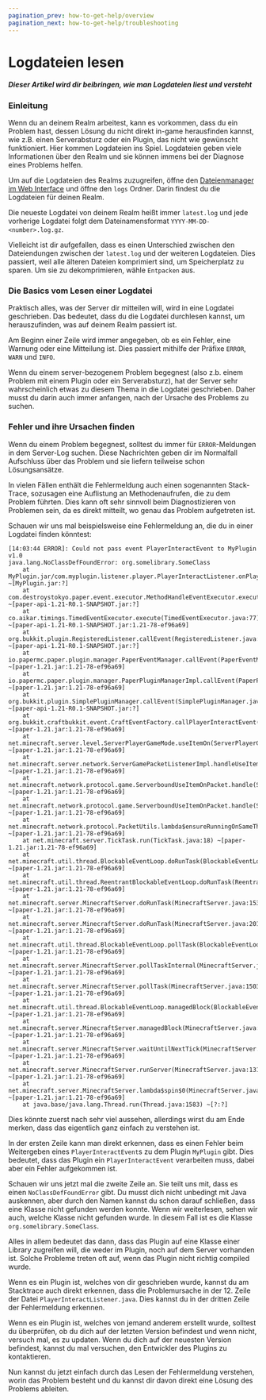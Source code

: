 ```yaml
---
pagination_prev: how-to-get-help/overview
pagination_next: how-to-get-help/troubleshooting
---
```


# Logdateien lesen

##### Dieser Artikel wird dir beibringen, wie man Logdateien liest und versteht

### Einleitung

Wenn du an deinem Realm arbeitest, kann es vorkommen, dass du ein Problem hast, dessen Lösung du nicht direkt in-game herausfinden kannst, wie z.B. einen Serverabsturz oder ein Plugin, das nicht wie gewünscht funktioniert.
Hier kommen Logdateien ins Spiel. Logdateien geben viele Informationen über den Realm und sie können immens bei der Diagnose eines Problems helfen.

Um auf die Logdateien des Realms zuzugreifen, öffne den [Dateienmanager im Web Interface](../web-interface/file-manager) und öffne den `logs` Ordner. Darin findest du die Logdateien für deinen Realm.

Die neueste Logdatei von deinem Realm heißt immer `latest.log` und jede vorherige Logdatei folgt dem Dateinamensformat `YYYY-MM-DD-<number>.log.gz`.

Vielleicht ist dir aufgefallen, dass es einen Unterschied zwischen den Dateiendungen zwischen der `latest.log` und der weiteren Logdateien. Dies passiert, weil alle älteren Dateien komprimiert sind, um Speicherplatz zu sparen. Um sie zu dekomprimieren, wähle `Entpacken` aus.

### Die Basics vom Lesen einer Logdatei

Praktisch alles, was der Server dir mitteilen will, wird in eine Logdatei geschrieben. Das bedeutet, dass du die Logdatei durchlesen kannst, um herauszufinden, was auf deinem Realm passiert ist.

Am Beginn einer Zeile wird immer angegeben, ob es ein Fehler, eine Warnung oder eine Mitteilung ist. Dies passiert mithilfe der Präfixe `ERROR`, `WARN` und `INFO`.

Wenn du einem server-bezogenem Problem begegnest (also z.b. einem Problem mit einem Plugin oder ein Serverabsturz), hat der Server sehr wahrscheinlich etwas zu diesem Thema in die Logdatei geschrieben. Daher musst du darin auch immer anfangen, nach der Ursache des Problems zu suchen.

### Fehler und ihre Ursachen finden

Wenn du einem Problem begegnest, solltest du immer für `ERROR`-Meldungen in dem Server-Log suchen. Diese Nachrichten geben dir im Normalfall Aufschluss über das Problem und sie liefern teilweise schon Lösungsansätze.

In vielen Fällen enthält die Fehlermeldung auch einen sogenannten Stack-Trace, sozusagen eine Auflistung an Methodenaufrufen, die zu dem Problem führten. Dies kann oft sehr sinnvoll beim Diagnostizieren von Problemen sein, da es direkt mitteilt, wo genau das Problem aufgetreten ist.

Schauen wir uns mal beispielsweise eine Fehlermeldung an, die du in einer Logdatei finden könntest:

```
[14:03:44 ERROR]: Could not pass event PlayerInteractEvent to MyPlugin v1.0
java.lang.NoClassDefFoundError: org.somelibrary.SomeClass
    at MyPlugin.jar/com.myplugin.listener.player.PlayerInteractListener.onPlayerInteract(PlayerInteractListener.java:12) ~[MyPlugin.jar:?]
    at com.destroystokyo.paper.event.executor.MethodHandleEventExecutor.execute(MethodHandleEventExecutor.java:40) ~[paper-api-1.21-R0.1-SNAPSHOT.jar:?]
    at co.aikar.timings.TimedEventExecutor.execute(TimedEventExecutor.java:77) ~[paper-api-1.21-R0.1-SNAPSHOT.jar:1.21-78-ef96a69]
    at org.bukkit.plugin.RegisteredListener.callEvent(RegisteredListener.java:70) ~[paper-api-1.21-R0.1-SNAPSHOT.jar:?]
    at io.papermc.paper.plugin.manager.PaperEventManager.callEvent(PaperEventManager.java:54) ~[paper-1.21.jar:1.21-78-ef96a69]
    at io.papermc.paper.plugin.manager.PaperPluginManagerImpl.callEvent(PaperPluginManagerImpl.java:131) ~[paper-1.21.jar:1.21-78-ef96a69]
    at org.bukkit.plugin.SimplePluginManager.callEvent(SimplePluginManager.java:628) ~[paper-api-1.21-R0.1-SNAPSHOT.jar:?]
    at org.bukkit.craftbukkit.event.CraftEventFactory.callPlayerInteractEvent(CraftEventFactory.java:595) ~[paper-1.21.jar:1.21-78-ef96a69]
    at net.minecraft.server.level.ServerPlayerGameMode.useItemOn(ServerPlayerGameMode.java:536) ~[paper-1.21.jar:1.21-78-ef96a69]
    at net.minecraft.server.network.ServerGamePacketListenerImpl.handleUseItemOn(ServerGamePacketListenerImpl.java:1871) ~[paper-1.21.jar:1.21-78-ef96a69]
    at net.minecraft.network.protocol.game.ServerboundUseItemOnPacket.handle(ServerboundUseItemOnPacket.java:44) ~[paper-1.21.jar:1.21-78-ef96a69]
    at net.minecraft.network.protocol.game.ServerboundUseItemOnPacket.handle(ServerboundUseItemOnPacket.java:11) ~[paper-1.21.jar:1.21-78-ef96a69]
    at net.minecraft.network.protocol.PacketUtils.lambda$ensureRunningOnSameThread$0(PacketUtils.java:56) ~[paper-1.21.jar:1.21-78-ef96a69]
    at net.minecraft.server.TickTask.run(TickTask.java:18) ~[paper-1.21.jar:1.21-78-ef96a69]
    at net.minecraft.util.thread.BlockableEventLoop.doRunTask(BlockableEventLoop.java:151) ~[paper-1.21.jar:1.21-78-ef96a69]
    at net.minecraft.util.thread.ReentrantBlockableEventLoop.doRunTask(ReentrantBlockableEventLoop.java:24) ~[paper-1.21.jar:1.21-78-ef96a69]
    at net.minecraft.server.MinecraftServer.doRunTask(MinecraftServer.java:1533) ~[paper-1.21.jar:1.21-78-ef96a69]
    at net.minecraft.server.MinecraftServer.doRunTask(MinecraftServer.java:201) ~[paper-1.21.jar:1.21-78-ef96a69]
    at net.minecraft.util.thread.BlockableEventLoop.pollTask(BlockableEventLoop.java:125) ~[paper-1.21.jar:1.21-78-ef96a69]
    at net.minecraft.server.MinecraftServer.pollTaskInternal(MinecraftServer.java:1510) ~[paper-1.21.jar:1.21-78-ef96a69]
    at net.minecraft.server.MinecraftServer.pollTask(MinecraftServer.java:1503) ~[paper-1.21.jar:1.21-78-ef96a69]
    at net.minecraft.util.thread.BlockableEventLoop.managedBlock(BlockableEventLoop.java:135) ~[paper-1.21.jar:1.21-78-ef96a69]
    at net.minecraft.server.MinecraftServer.managedBlock(MinecraftServer.java:1462) ~[paper-1.21.jar:1.21-78-ef96a69]
    at net.minecraft.server.MinecraftServer.waitUntilNextTick(MinecraftServer.java:1469) ~[paper-1.21.jar:1.21-78-ef96a69]
    at net.minecraft.server.MinecraftServer.runServer(MinecraftServer.java:1314) ~[paper-1.21.jar:1.21-78-ef96a69]
    at net.minecraft.server.MinecraftServer.lambda$spin$0(MinecraftServer.java:330) ~[paper-1.21.jar:1.21-78-ef96a69]
    at java.base/java.lang.Thread.run(Thread.java:1583) ~[?:?]
```

Dies könnte zuerst nach sehr viel aussehen, allerdings wirst du am Ende merken, dass das eigentlich ganz einfach zu verstehen ist.

In der ersten Zeile kann man direkt erkennen, dass es einen Fehler beim Weitergeben eines `PlayerInteractEvent`s zu dem Plugin `MyPlugin` gibt.
Dies bedeutet, dass das Plugin ein `PlayerInteractEvent` verarbeiten muss, dabei aber ein Fehler aufgekommen ist.

Schauen wir uns jetzt mal die zweite Zeile an. Sie teilt uns mit, dass es einen `NoClassDefFoundError` gibt. Du musst dich nicht unbedingt mit Java auskennen, aber durch den Namen kannst du schon darauf schließen, dass eine Klasse nicht gefunden werden konnte.
Wenn wir weiterlesen, sehen wir auch, welche Klasse nicht gefunden wurde. In diesem Fall ist es die Klasse `org.somelibrary.SomeClass`.

Alles in allem bedeutet das dann, dass das Plugin auf eine Klasse einer Library zugreifen will, die weder im Plugin, noch auf dem Server vorhanden ist.
Solche Probleme treten oft auf, wenn das Plugin nicht richtig compiled wurde.

Wenn es ein Plugin ist, welches von dir geschrieben wurde, kannst du am Stacktrace auch direkt erkennen, dass die Problemursache in der 12. Zeile der Datei `PlayerInteractListener.java`. Dies kannst du in der dritten Zeile der Fehlermeldung erkennen.

Wenn es ein Plugin ist, welches von jemand anderem erstellt wurde, solltest du überprüfen, ob du dich auf der letzten Version befindest und wenn nicht, versuch mal, es zu updaten. Wenn du dich auf der neuesten Version befindest, kannst du mal versuchen, den Entwickler des Plugins zu kontaktieren.

Nun kannst du jetzt einfach durch das Lesen der Fehlermeldung verstehen, worin das Problem besteht und du kannst dir davon direkt eine Lösung des Problems ableiten.

[//]: # (TODO: Add another example)
